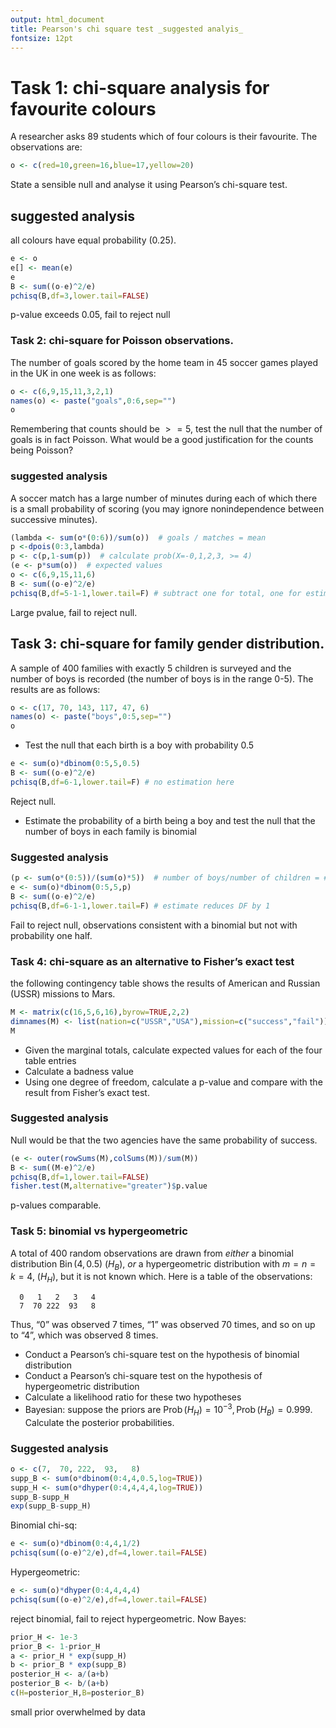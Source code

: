 ```yaml
---
output: html_document
title: Pearson's chi square test _suggested analyis_
fontsize: 12pt
---
```



# Task 1: chi-square analysis for favourite colours

A researcher asks 89 students which of four colours is their
favourite.  The observations are:


```r
o <- c(red=10,green=16,blue=17,yellow=20)
```

State a sensible null and analyse it using Pearson's chi-square test.


## suggested analysis

all colours have equal probability (0.25).

```r
e <- o
e[] <- mean(e)
e
B <- sum((o-e)^2/e)
pchisq(B,df=3,lower.tail=FALSE)
```

p-value exceeds 0.05, fail to reject null


### Task 2: chi-square for Poisson observations.

The number of goals scored by the home team in 45 soccer games played
in the UK in one week is as follows:


```r
o <- c(6,9,15,11,3,2,1)
names(o) <- paste("goals",0:6,sep="")
o
```

Remembering that counts should be $>=5$, test the null that the number
of goals is in fact Poisson.  What would be a good justification for
the counts being Poisson?

### suggested analysis

A soccer match has a large number of minutes during each of which
there is a small probability of scoring (you may ignore
nonindependence between successive minutes).

```r
(lambda <- sum(o*(0:6))/sum(o))  # goals / matches = mean
p <-dpois(0:3,lambda)
p <- c(p,1-sum(p))  # calculate prob(X=-0,1,2,3, >= 4)
(e <- p*sum(o))  # expected values
o <- c(6,9,15,11,6)
B <- sum((o-e)^2/e)
pchisq(B,df=5-1-1,lower.tail=F) # subtract one for total, one for estimated lambda
```

Large pvalue, fail to reject null.



## Task 3: chi-square for family gender distribution.


A sample of 400 families with exactly 5 children is surveyed and the
number of boys is recorded (the number of boys is in the range 0-5).
The results are as follows:


```r
o <- c(17, 70, 143, 117, 47, 6)
names(o) <- paste("boys",0:5,sep="")
o
```

* Test the null that each birth is a boy with probability 0.5


```r
e <- sum(o)*dbinom(0:5,5,0.5)
B <- sum((o-e)^2/e)
pchisq(B,df=6-1,lower.tail=F) # no estimation here
```

Reject null.


* Estimate the probability of a birth being a boy and test the null
    that the number of boys in each family is binomial

### Suggested analysis


```r
(p <- sum(o*(0:5))/(sum(o)*5))  # number of boys/number of children = #boys/#(families*5)
e <- sum(o)*dbinom(0:5,5,p)
B <- sum((o-e)^2/e)
pchisq(B,df=6-1-1,lower.tail=F) # estimate reduces DF by 1
```

Fail to reject null, observations consistent with a binomial but not
with probability one half.


### Task 4: chi-square as an alternative to Fisher's exact test

the following contingency table shows the results of American and Russian
(USSR) missions to Mars.

```r
M <- matrix(c(16,5,6,16),byrow=TRUE,2,2)
dimnames(M) <- list(nation=c("USSR","USA"),mission=c("success","fail"))
M
```


* Given the marginal totals, calculate expected values for each of the
  four table entries
* Calculate a badness value
* Using one degree of freedom, calculate a p-value and compare with
  the result from Fisher's exact test.

### Suggested analysis

Null would be that the two agencies have the same probability of
success.

```r
(e <- outer(rowSums(M),colSums(M))/sum(M))
B <- sum((M-e)^2/e)
pchisq(B,df=1,lower.tail=FALSE)
fisher.test(M,alternative="greater")$p.value
```

p-values comparable.

### Task 5: binomial vs hypergeometric

A total of 400 random observations are drawn from _either_ a binomial
distribution $\operatorname{Bin}(4,0.5)$ ($H_B$), _or_ a
hypergeometric distribution with $m=n=k=4$, ($H_H$), but it is not
known which.  Here is a table of the observations:

```
  0   1   2   3   4 
  7  70 222  93   8
```

Thus, "0" was observed 7 times, "1" was observed 70 times, and so on
up to "4", which was observed 8 times.

* Conduct a Pearson's chi-square test on the hypothesis of binomial
   distribution
* Conduct a Pearson's chi-square test on the hypothesis of hypergeometric
   distribution
* Calculate a likelihood ratio for these two hypotheses
* Bayesian: suppose the priors are $\operatorname{Prob}(H_H)=10^{-3}, \operatorname{Prob}(H_B)=0.999$.  Calculate the posterior probabilities.

### Suggested analysis

```r
o <- c(7,  70, 222,  93,   8)
supp_B <- sum(o*dbinom(0:4,4,0.5,log=TRUE))
supp_H <- sum(o*dhyper(0:4,4,4,4,log=TRUE))
supp_B-supp_H
exp(supp_B-supp_H)
```

Binomial chi-sq:

```r
e <- sum(o)*dbinom(0:4,4,1/2)
pchisq(sum((o-e)^2/e),df=4,lower.tail=FALSE)
```

Hypergeometric:

```r
e <- sum(o)*dhyper(0:4,4,4,4)
pchisq(sum((o-e)^2/e),df=4,lower.tail=FALSE)
```

reject binomial, fail to reject hypergeometric.
Now Bayes:

```r
prior_H <- 1e-3
prior_B <- 1-prior_H
a <- prior_H * exp(supp_H)
b <- prior_B * exp(supp_B)
posterior_H <- a/(a+b)
posterior_B <- b/(a+b)
c(H=posterior_H,B=posterior_B)
```

small prior overwhelmed by data




